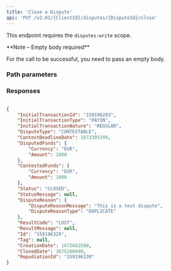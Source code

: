 ```yaml
---
title: 'Close a Dispute'  
api: 'PUT /v2.01/{ClientId}/disputes/{DisputeId}/close'  
---
```




This endpoint requires the `disputes:write` scope.

<Note>  
**Note – Empty body required** 
  
For the call to be successful, you need to pass an empty body.  
</Note>  

### Path parameters  

<DisputeId />  

### Responses  

<AccordionGroup><Accordion title="200">  

<InitialTransactionIdResponse />  

<InitialTransactionTypeResponse />  

<InitialTransactionNatureResponse />  

<DisputeTypeResponse />  

<ContestDeadlineDateResponse />  

<DisputedFundsResponse />  

<ContestedFundsResponse />  

<Status3Response />  

<StatusMessageResponse />  

<DisputeReasonResponse />  

<ResultCode1Response />  

<ResultMessageResponse />  

<IdResponse />  

<Tag2Response />  

<CreationDateResponse />  

<ClosedDateResponse />  

<RepudiationIdResponse /></Accordion></AccordionGroup>  

<ResponseExample>  

```json 200  

{
    "InitialTransactionId": "159196283",
    "InitialTransactionType": "PAYIN",
    "InitialTransactionNature": "REGULAR",
    "DisputeType": "CONTESTABLE",
    "ContestDeadlineDate": 1673395199,
    "DisputedFunds": {
        "Currency": "EUR",
        "Amount": 1000
    },
    "ContestedFunds": {
        "Currency": "EUR",
        "Amount": 1000
    },
    "Status": "CLOSED",
    "StatusMessage": null,
    "DisputeReason": {
        "DisputeReasonMessage": "This is a test dispute",
        "DisputeReasonType": "DUPLICATE"
    },
    "ResultCode": "LOST",
    "ResultMessage": null,
    "Id": "159196329",
    "Tag": null,
    "CreationDate": 1672662590,
    "ClosedDate": 1675260940,
    "RepudiationId": "159196330"
}  
 ```  

</ResponseExample>  

<RequestExample>  
  <RestCloseDispute />
  <PhpCloseDispute />
  <NodeCloseDispute />
  <RubyCloseDispute />
  <JavaCloseDispute />
  <CloseDisputePython />
  <NetCloseDispute />
</RequestExample>